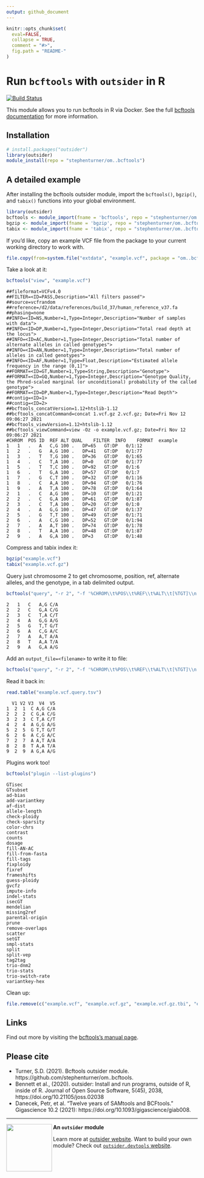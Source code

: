 ```yaml
---
output: github_document
---
```


```r
knitr::opts_chunk$set(
  eval=FALSE,
  collapse = TRUE,
  comment = "#>",
  fig.path = "README-"
)
```

# Run `bcftools` with `outsider` in R

[![Build Status](https://travis-ci.org/stephenturner/om..bcftools.svg?branch=master)](https://travis-ci.org/stephenturner/om..bcftools)

This module allows you to run bcftools in R via Docker. See the full [bcftools documentation](http://samtools.github.io/bcftools/bcftools.html) for more information.


## Installation

```r
# install.packages("outsider")
library(outsider)
module_install(repo = "stephenturner/om..bcftools")
```

## A detailed example

After installing the bcftools outsider module, import the `bcftools()`, `bgzip()`, and `tabix()` functions into your global environment.

```r
library(outsider)
bcftools <- module_import(fname = 'bcftools', repo = "stephenturner/om..bcftools")
bgzip <- module_import(fname = 'bgzip', repo = "stephenturner/om..bcftools")
tabix <- module_import(fname = 'tabix', repo = "stephenturner/om..bcftools")
```

If you'd like, copy an example VCF file from the package to your current working directory to work with.

```r
file.copy(from=system.file("extdata", "example.vcf", package = "om..bcftools"), to=".")
```

Take a look at it:

```r
bcftools("view", "example.vcf")
```

```
##fileformat=VCFv4.0
##FILTER=<ID=PASS,Description="All filters passed">
##source=vcfrandom
##reference=/d2/data/references/build_37/human_reference_v37.fa
##phasing=none
##INFO=<ID=NS,Number=1,Type=Integer,Description="Number of samples with data">
##INFO=<ID=DP,Number=1,Type=Integer,Description="Total read depth at the locus">
##INFO=<ID=AC,Number=1,Type=Integer,Description="Total number of alternate alleles in called genotypes">
##INFO=<ID=AN,Number=1,Type=Integer,Description="Total number of alleles in called genotypes">
##INFO=<ID=AF,Number=1,Type=Float,Description="Estimated allele frequency in the range (0,1]">
##FORMAT=<ID=GT,Number=1,Type=String,Description="Genotype">
##FORMAT=<ID=GQ,Number=1,Type=Integer,Description="Genotype Quality, the Phred-scaled marginal (or unconditional) probability of the called genotype">
##FORMAT=<ID=DP,Number=1,Type=Integer,Description="Read Depth">
##contig=<ID=1>
##contig=<ID=2>
##bcftools_concatVersion=1.12+htslib-1.12
##bcftools_concatCommand=concat 1.vcf.gz 2.vcf.gz; Date=Fri Nov 12 09:06:27 2021
##bcftools_viewVersion=1.12+htslib-1.12
##bcftools_viewCommand=view -Oz -o example.vcf.gz; Date=Fri Nov 12 09:06:27 2021
#CHROM	POS	ID	REF	ALT	QUAL	FILTER	INFO	FORMAT	example
1	1	.	A	C,G	100	.	DP=65	GT:DP	0/1:12
1	2	.	G	A,G	100	.	DP=41	GT:DP	0/1:77
1	3	.	T	T,G	100	.	DP=36	GT:DP	0/1:65
1	4	.	C	T,A	100	.	DP=0	GT:DP	0/1:77
1	5	.	T	T,C	100	.	DP=92	GT:DP	0/1:6
1	6	.	T	G,A	100	.	DP=57	GT:DP	0/1:7
1	7	.	G	C,T	100	.	DP=32	GT:DP	0/1:16
1	8	.	C	A,A	100	.	DP=94	GT:DP	0/1:76
1	9	.	A	T,A	100	.	DP=78	GT:DP	0/1:64
2	1	.	C	A,G	100	.	DP=10	GT:DP	0/1:21
2	2	.	C	G,A	100	.	DP=61	GT:DP	0/1:87
2	3	.	C	T,A	100	.	DP=20	GT:DP	0/1:0
2	4	.	A	G,G	100	.	DP=47	GT:DP	0/1:37
2	5	.	G	T,T	100	.	DP=49	GT:DP	0/1:71
2	6	.	A	C,G	100	.	DP=52	GT:DP	0/1:94
2	7	.	A	A,T	100	.	DP=74	GT:DP	0/1:78
2	8	.	T	A,A	100	.	DP=48	GT:DP	0/1:87
2	9	.	A	G,A	100	.	DP=3	GT:DP	0/1:48
```

Compress and tabix index it:

```r
bgzip("example.vcf")
tabix("example.vcf.gz")
```

Query just chromosome 2 to get chromosome, position, ref, alternate alleles, and the genotype, in a tab delimited output.

```r
bcftools("query", "-r 2", "-f '%CHROM\\t%POS\\t%REF\\t%ALT\\t[%TGT]\\n'", "example.vcf.gz")
```

```
2	1	C	A,G	C/A
2	2	C	G,A	C/G
2	3	C	T,A	C/T
2	4	A	G,G	A/G
2	5	G	T,T	G/T
2	6	A	C,G	A/C
2	7	A	A,T	A/A
2	8	T	A,A	T/A
2	9	A	G,A	A/G
```

Add an `output_file=<filename>` to write it to file:

```r
bcftools("query", "-r 2", "-f '%CHROM\\t%POS\\t%REF\\t%ALT\\t[%TGT]\\n'", "example.vcf.gz", output_file="example.vcf.query.tsv")
```

Read it back in:

```r
read.table("example.vcf.query.tsv")
```

```
  V1 V2 V3  V4  V5
1  2  1  C A,G C/A
2  2  2  C G,A C/G
3  2  3  C T,A C/T
4  2  4  A G,G A/G
5  2  5  G T,T G/T
6  2  6  A C,G A/C
7  2  7  A A,T A/A
8  2  8  T A,A T/A
9  2  9  A G,A A/G
```

Plugins work too!

```r
bcftools("plugin --list-plugins")
```

```
GTisec
GTsubset
ad-bias
add-variantkey
af-dist
allele-length
check-ploidy
check-sparsity
color-chrs
contrast
counts
dosage
fill-AN-AC
fill-from-fasta
fill-tags
fixploidy
fixref
frameshifts
guess-ploidy
gvcfz
impute-info
indel-stats
isecGT
mendelian
missing2ref
parental-origin
prune
remove-overlaps
scatter
setGT
smpl-stats
split
split-vep
tag2tag
trio-dnm2
trio-stats
trio-switch-rate
variantkey-hex
```

Clean up:

```r
file.remove(c("example.vcf", "example.vcf.gz", "example.vcf.gz.tbi", "example.vcf.query.tsv"))
```


## Links

Find out more by visiting the [bcftools's manual page](http://samtools.github.io/bcftools/bcftools.html).

## Please cite

- Turner, S.D. (2021). Bcftools outsider module. https://github.com/stephenturner/om..bcftools.
- Bennett et al., (2020). outsider: Install and run programs, outside of R, inside of R. Journal of Open Source Software, 5(45), 2038, https://doi.org/10.21105/joss.02038
- Danecek, Petr, et al. "Twelve years of SAMtools and BCFtools." Gigascience 10.2 (2021): https://doi.org/10.1093/gigascience/giab008.


---

<img align="left" width="120" height="125" src="https://raw.githubusercontent.com/ropensci/outsider/master/logo.png">

**An `outsider` module**

Learn more at [outsider website](https://docs.ropensci.org/outsider/).
Want to build your own module? Check out [`outsider.devtools` website](https://docs.ropensci.org/outsider.devtools/).
